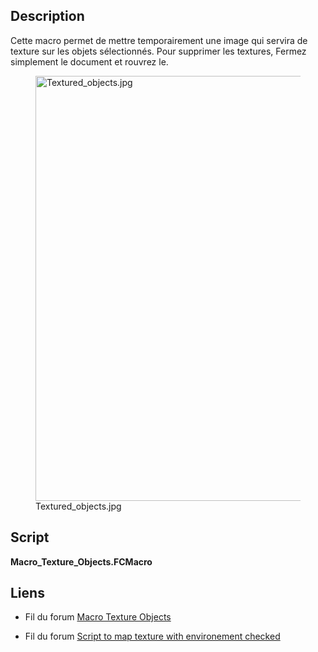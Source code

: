 <languages/>

{{Macro/fr
|Name=Texture Objects
|Name/fr=Texture Objects
|Icon=Macro_Texture_Objects.png
|Description=Cette macro permet de mettre temporairement une image qui servira de texture sur les objets sélectionnés. Pour supprimer les textures, Fermez simplement le document et rouvrez le.
|Author=yorik
|Version=1.1
|Date=2023-12-08
|Download=[https://wiki.freecad.org/images/d/da/Macro_Texture_Objects.png Icône de la barre d'outils]
|FCVersion=0.18 et en dessous
}}

==Description==

Cette macro permet de mettre temporairement une image qui servira de texture sur les objets sélectionnés. Pour supprimer les textures, Fermez simplement le document et rouvrez le.

[[Image:Textured_objects.jpg|680px]]

==Script==

'''Macro_Texture_Objects.FCMacro'''

{{MacroCode|code=

import FreeCADGui
from PySide import QtGui
from pivy import coin

# get a jpg filename
jpgfilename = QtGui.QFileDialog.getOpenFileName(QtGui.QApplication.activeWindow(),'Open image file','*.jpg')

# apply textures
for obj in FreeCADGui.Selection.getSelection():
    rootnode = obj.ViewObject.RootNode
    tex =  coin.SoTexture2()
    tex.filename = str(jpgfilename[0])
    rootnode.insertChild(tex,1)

}}

<span id="Links"></span>
==Liens==

* Fil du forum [https://forum.freecad.org/viewtopic.php?t=7216 Macro Texture Objects]

* Fil du forum [https://forum.freecad.org/viewtopic.php?f=3&t=28795 Script to map texture with environement checked]